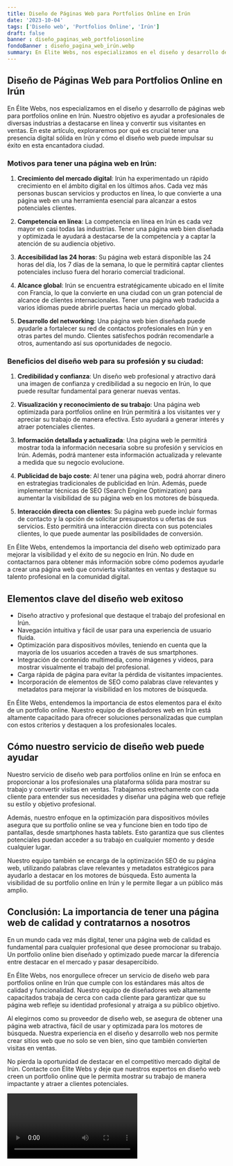 ```yaml
---
title: Diseño de Páginas Web para Portfolios Online en Irún
date: '2023-10-04'
tags: ['Diseño web', 'Portfolios Online', 'Irún']
draft: false
banner : diseño_paginas_web_portfoliosonline
fondoBanner : diseño_pagina_web_irún.webp
summary: En Élite Webs, nos especializamos en el diseño y desarrollo de páginas web para portfolios online en Irún. Nuestro objetivo es ayudar a profesionales de diversas industrias a destacarse en línea y convertir sus visitantes en ventas. En este artículo, exploraremos por qué es crucial tener una presencia digital sólida en Irún y cómo el diseño web puede impulsar su éxito en esta encantadora ciudad.
---
```


## Diseño de Páginas Web para Portfolios Online en Irún

En Élite Webs, nos especializamos en el diseño y desarrollo de páginas web para portfolios online en Irún. Nuestro objetivo es ayudar a profesionales de diversas industrias a destacarse en línea y convertir sus visitantes en ventas. En este artículo, exploraremos por qué es crucial tener una presencia digital sólida en Irún y cómo el diseño web puede impulsar su éxito en esta encantadora ciudad.

### Motivos para tener una página web en Irún:

1. **Crecimiento del mercado digital**: Irún ha experimentado un rápido crecimiento en el ámbito digital en los últimos años. Cada vez más personas buscan servicios y productos en línea, lo que convierte a una página web en una herramienta esencial para alcanzar a estos potenciales clientes.

2. **Competencia en línea**: La competencia en línea en Irún es cada vez mayor en casi todas las industrias. Tener una página web bien diseñada y optimizada le ayudará a destacarse de la competencia y a captar la atención de su audiencia objetivo.

3. **Accesibilidad las 24 horas**: Su página web estará disponible las 24 horas del día, los 7 días de la semana, lo que le permitirá captar clientes potenciales incluso fuera del horario comercial tradicional.

4. **Alcance global**: Irún se encuentra estratégicamente ubicado en el límite con Francia, lo que la convierte en una ciudad con un gran potencial de alcance de clientes internacionales. Tener una página web traducida a varios idiomas puede abrirle puertas hacia un mercado global.

5. **Desarrollo del networking**: Una página web bien diseñada puede ayudarle a fortalecer su red de contactos profesionales en Irún y en otras partes del mundo. Clientes satisfechos podrán recomendarle a otros, aumentando así sus oportunidades de negocio.

### Beneficios del diseño web para su profesión y su ciudad:

1. **Credibilidad y confianza**: Un diseño web profesional y atractivo dará una imagen de confianza y credibilidad a su negocio en Irún, lo que puede resultar fundamental para generar nuevas ventas.

2. **Visualización y reconocimiento de su trabajo**: Una página web optimizada para portfolios online en Irún permitirá a los visitantes ver y apreciar su trabajo de manera efectiva. Esto ayudará a generar interés y atraer potenciales clientes.

3. **Información detallada y actualizada**: Una página web le permitirá mostrar toda la información necesaria sobre su profesión y servicios en Irún. Además, podrá mantener esta información actualizada y relevante a medida que su negocio evolucione.

4. **Publicidad de bajo coste**: Al tener una página web, podrá ahorrar dinero en estrategias tradicionales de publicidad en Irún. Además, puede implementar técnicas de SEO (Search Engine Optimization) para aumentar la visibilidad de su página web en los motores de búsqueda.

5. **Interacción directa con clientes**: Su página web puede incluir formas de contacto y la opción de solicitar presupuestos u ofertas de sus servicios. Esto permitirá una interacción directa con sus potenciales clientes, lo que puede aumentar las posibilidades de conversión.

En Élite Webs, entendemos la importancia del diseño web optimizado para mejorar la visibilidad y el éxito de su negocio en Irún. No dude en contactarnos para obtener más información sobre cómo podemos ayudarle a crear una página web que convierta visitantes en ventas y destaque su talento profesional en la comunidad digital.

<GifSeo />

<Cta />

## Elementos clave del diseño web exitoso

- Diseño atractivo y profesional que destaque el trabajo del profesional en Irún.
- Navegación intuitiva y fácil de usar para una experiencia de usuario fluida.
- Optimización para dispositivos móviles, teniendo en cuenta que la mayoría de los usuarios acceden a través de sus smartphones.
- Integración de contenido multimedia, como imágenes y videos, para mostrar visualmente el trabajo del profesional.
- Carga rápida de página para evitar la pérdida de visitantes impacientes.
- Incorporación de elementos de SEO como palabras clave relevantes y metadatos para mejorar la visibilidad en los motores de búsqueda.

En Élite Webs, entendemos la importancia de estos elementos para el éxito de un portfolio online. Nuestro equipo de diseñadores web en Irún está altamente capacitado para ofrecer soluciones personalizadas que cumplan con estos criterios y destaquen a los profesionales locales.

## Cómo nuestro servicio de diseño web puede ayudar

Nuestro servicio de diseño web para portfolios online en Irún se enfoca en proporcionar a los profesionales una plataforma sólida para mostrar su trabajo y convertir visitas en ventas. Trabajamos estrechamente con cada cliente para entender sus necesidades y diseñar una página web que refleje su estilo y objetivo profesional.

Además, nuestro enfoque en la optimización para dispositivos móviles asegura que su portfolio online se vea y funcione bien en todo tipo de pantallas, desde smartphones hasta tablets. Esto garantiza que sus clientes potenciales puedan acceder a su trabajo en cualquier momento y desde cualquier lugar.

Nuestro equipo también se encarga de la optimización SEO de su página web, utilizando palabras clave relevantes y metadatos estratégicos para ayudarlo a destacar en los motores de búsqueda. Esto aumenta la visibilidad de su portfolio online en Irún y le permite llegar a un público más amplio.

## Conclusión: La importancia de tener una página web de calidad y contratarnos a nosotros

En un mundo cada vez más digital, tener una página web de calidad es fundamental para cualquier profesional que desee promocionar su trabajo. Un portfolio online bien diseñado y optimizado puede marcar la diferencia entre destacar en el mercado y pasar desapercibido.

En Élite Webs, nos enorgullece ofrecer un servicio de diseño web para portfolios online en Irún que cumple con los estándares más altos de calidad y funcionalidad. Nuestro equipo de diseñadores web altamente capacitados trabaja de cerca con cada cliente para garantizar que su página web refleje su identidad profesional y atraiga a su público objetivo.

Al elegirnos como su proveedor de diseño web, se asegura de obtener una página web atractiva, fácil de usar y optimizada para los motores de búsqueda. Nuestra experiencia en el diseño y desarrollo web nos permite crear sitios web que no solo se ven bien, sino que también convierten visitas en ventas.

No pierda la oportunidad de destacar en el competitivo mercado digital de Irún. Contacte con Élite Webs y deje que nuestros expertos en diseño web creen un portfolio online que le permita mostrar su trabajo de manera impactante y atraer a clientes potenciales.

<Video />

<CtaBot job='Portfolios Online' city='Irún'/>

<Gmaps query='Irún+españa+maps' />